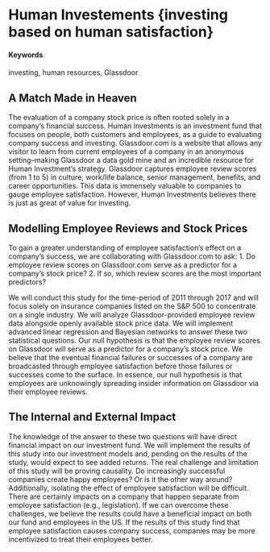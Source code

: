 
# Human Investements {investing based on human satisfaction}

#### Keywords

investing, human resources, Glassdoor

## A Match Made in Heaven

The evaluation of a company stock price is often rooted solely in a company’s financial success. Human Investments is an investment fund that focuses on people, both customers and employees, as a guide to evaluating company success and investing. Glassdoor.com is a website that allows any visitor to learn from current employees of a company in an anonymous setting--making Glassdoor a data gold mine and an incredible resource for Human Investment's strategy. Glassdoor captures employee review scores (from 1 to 5) in culture, work/life balance, senior management, benefits, and career opportunities. This data is immensely valuable to companies to gauge employee satisfaction. However, Human Investments believes there is just as great of value for investing. 

## Modelling Employee Reviews and Stock Prices

To gain a greater understanding of employee satisfaction’s effect on a company’s success, we are collaborating with Glassdoor.com to ask: 
1.	Do employee review scores on Glassdoor.com serve as a predictor for a company’s stock price?
2.	If so, which review scores are the most important predictors?

We will conduct this study for the time-period of 2011 through 2017 and will focus solely on insurance companies listed on the S&P 500 to concentrate on a single industry. We will analyze Glassdoor-provided employee review data alongside openly available stock price data. We will implement advanced linear regression and Bayesian networks to answer these two statistical questions. Our null hypothesis is that the employee review scores on Glassdoor will serve as a predictor for a company’s stock price. We believe that the eventual financial failures or successes of a company are broadcasted through employee satisfaction before those failures or successes come to the surface. In essence, our null hypothesis is that employees are unknowingly spreading insider information on Glassdoor via their employee reviews.

## The Internal and External Impact

The knowledge of the answer to these two questions will have direct financial impact on our investment fund. We will implement the results of this study into our investment models and, pending on the results of the study, would expect to see added returns. The real challenge and limitation of this study will be proving causality. Do increasingly successful companies create happy employees? Or is it the other way around? Additionally, isolating the effect of employee satisfaction will be difficult. There are certainly impacts on a company that happen separate from employee satisfaction (e.g., legislation). If we can overcome these challenges, we believe the results could have a beneficial impact on both our fund and employees in the US. If the results of this study find that employee satisfaction causes company success, companies may be more incentivized to treat their employees better.
